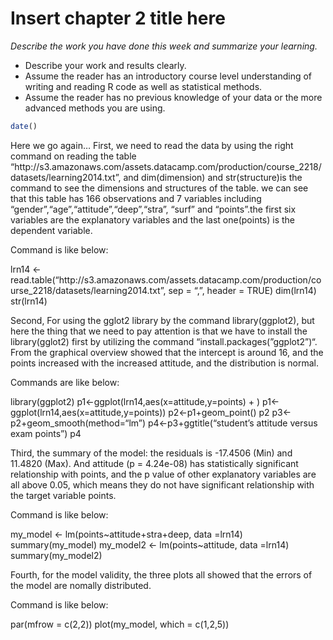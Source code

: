 # Insert chapter 2 title here

*Describe the work you have done this week and summarize your learning.*

- Describe your work and results clearly. 
- Assume the reader has an introductory course level understanding of writing and reading R code as well as statistical methods.
- Assume the reader has no previous knowledge of your data or the more advanced methods you are using.

```r
date()
```

Here we go again...
First, we need to read the data by using the right command on reading the table "http://s3.amazonaws.com/assets.datacamp.com/production/course_2218/datasets/learning2014.txt", and dim(dimension) and str(structure)is the command to see the dimensions and structures of the table. we can see that this table has 166 observations and 7 variables including "gender","age","attitude","deep","stra", "surf" and "points".the first six variables are the explanatory variables and the last one(points) is the dependent variable.

Command is like below:

lrn14 <-read.table("http://s3.amazonaws.com/assets.datacamp.com/production/course_2218/datasets/learning2014.txt ", sep = ",", header = TRUE)
 dim(lrn14)
 str(lrn14)

Second, For using the gglot2 library by the command library(ggplot2), but here the thing that we need to pay attention is that we have to install the library(gglot2) first by utilizing the command "install.packages("ggplot2")". From the graphical overview showed that the intercept is around 16, and the points increased with the increased attitude, and the distribution is normal.

Commands are like below:

 library(ggplot2)
 p1<-ggplot(lrn14,aes(x=attitude,y=points)
+ )
p1<-ggplot(lrn14,aes(x=attitude,y=points))
p2<-p1+geom_point()
p2
p3<-p2+geom_smooth(method="lm")
p4<-p3+ggtitle("student's attitude versus exam points")
p4

Third, the summary of the model: the residuals is -17.4506 (Min) and 11.4820 (Max). And attitude (p = 4.24e-08) has statistically significant relationship with points, and the p value of other explanatory variables are all above 0.05, which means they do not have significant relationship with the target variable points.

Command is like below:

my_model <- lm(points~attitude+stra+deep, data =lrn14)
summary(my_model)
my_model2 <- lm(points~attitude, data =lrn14)
summary(my_model2)

Fourth, for the model validity, the three plots all showed that the errors of the model are nomally distributed.

Command is like below:

par(mfrow = c(2,2))
plot(my_model, which = c(1,2,5))
